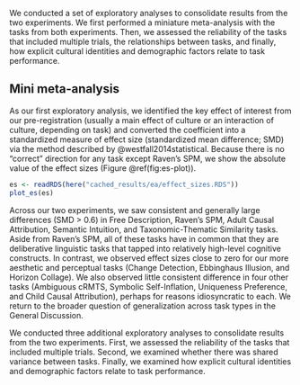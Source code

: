 
We conducted a set of exploratory analyses to consolidate results from the two experiments. We first performed a miniature meta-analysis with the tasks from both experiments. Then, we assessed the reliability of the tasks that included multiple trials, the relationships between tasks, and finally, how explicit cultural identities and demographic factors relate to task performance.

## Mini meta-analysis 

As our first exploratory analysis, we identified the key effect of interest from our pre-registration (usually a main effect of culture or an interaction of culture, depending on task) and converted the coefficient into a standardized measure of effect size (standardized mean difference; SMD) via the method described by @westfall2014statistical. Because there is no “correct” direction for any task except Raven’s SPM, we show the absolute value of the effect sizes (Figure \@ref(fig:es-plot)). 


```r

es <- readRDS(here("cached_results/ea/effect_sizes.RDS"))
plot_es(es)
```

Across our two experiments, we saw consistent and generally large differences (SMD > 0.6) in Free Description, Raven's SPM, Adult Causal Attribution, Semantic Intuition, and Taxonomic-Thematic Similarity tasks. Aside from Raven’s SPM, all of these tasks have in common that they are deliberative linguistic tasks that tapped into relatively high-level cognitive constructs. In contrast, we observed effect sizes close to zero for our more aesthetic and perceptual tasks (Change Detection, Ebbinghaus Illusion, and Horizon Collage). We also observed little consistent difference in four other tasks (Ambiguous cRMTS, Symbolic Self-Inflation, Uniqueness Preference, and Child Causal Attribution), perhaps for reasons idiosyncratic to each. We return to the broader question of generalization across task types in the General Discussion. 

We conducted three additional exploratory analyses to consolidate results from the two experiments. First, we assessed the reliability of the tasks that included multiple trials. Second, we examined whether there was shared variance between tasks. Finally, we examined how explicit cultural identities and demographic factors relate to task performance.

